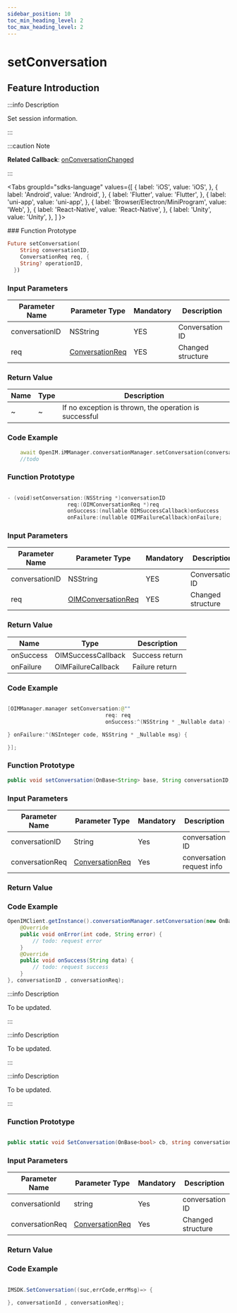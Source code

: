 ```yaml
---
sidebar_position: 10
toc_min_heading_level: 2
toc_max_heading_level: 2
---
```


# setConversation

## Feature Introduction

:::info Description

Set session information.

:::

:::caution Note

**Related Callback**:
[onConversationChanged](callback/onConversationChanged.mdx)

:::

<Tabs
groupId="sdks-language"
values={[
{ label: 'iOS', value: 'iOS', },
{ label: 'Android', value: 'Android', },
{ label: 'Flutter', value: 'Flutter', },
{ label: 'uni-app', value: 'uni-app', },
{ label: 'Browser/Electron/MiniProgram', value: 'Web', },
{ label: 'React-Native', value: 'React-Native', },
{ label: 'Unity', value: 'Unity', },
]
}>

<TabItem value="Flutter">
### Function Prototype

```dart showLineNumbers
Future setConversation(
    String conversationID,
    ConversationReq req, {
    String? operationID,
  })
```

### Input Parameters

| Parameter Name       |  Parameter Type | Mandatory | Description    |
| --------------- | ------------------------------------------------------------------- | -------- | ------------ |
| conversationID | NSString                                                               | YES       | Conversation ID      |
| req            | [ConversationReq](/class/conversation/conversationReq.mdx) | YES       | Changed structure |

### Return Value

| Name       | Type                 | Description  |
| ---- | ---- | -------------------- |
| ~    | ~    | If no exception is thrown, the operation is successful |

### Code Example

```dart showLineNumbers
    await OpenIM.iMManager.conversationManager.setConversation(conversationID, req);
    //todo
```

</TabItem>

<TabItem value="iOS">

### Function Prototype

```swift showLineNumbers

- (void)setConversation:(NSString *)conversationID
                   req:(OIMConversationReq *)req
                   onSuccess:(nullable OIMSuccessCallback)onSuccess
                   onFailure:(nullable OIMFailureCallback)onFailure;

```

### Input Parameters

| Parameter Name       |  Parameter Type | Mandatory | Description    |
| -------------- | ---------------------------------------------------------------------- | -------- | ------------ |
| conversationID | NSString                                                               | YES       | Conversation ID      |
| req            | [OIMConversationReq](/class/conversation/conversationReq.mdx) | YES       | Changed structure |

### Return Value

| Name       | Type                 | Description  |
| --------- | ------------------ | -------- |
| onSuccess | OIMSuccessCallback | Success return |
| onFailure | OIMFailureCallback | Failure return |

### Code Example

```swift showLineNumbers

[OIMManager.manager setConversation:@""
                               req: req
                               onSuccess:^(NSString * _Nullable data) {

} onFailure:^(NSInteger code, NSString * _Nullable msg) {

}];

```

</TabItem>

<TabItem value="Android">

### Function Prototype

```java showLineNumbers
public void setConversation(OnBase<String> base, String conversationID, ConversationReq conversationReq)
```

### Input Parameters

| Parameter Name       |  Parameter Type | Mandatory | Description    |
| --------------  | -------- | -------- | ------- |
| conversationID  | String   | Yes       | conversation ID |
| conversationReq | [ConversationReq](/class/conversation/conversationReq.mdx)   | Yes       | conversation request info    |

### Return Value

### Code Example

```java showLineNumbers
OpenIMClient.getInstance().conversationManager.setConversation(new OnBase<String>() {
    @Override
    public void onError(int code, String error) {
        // todo: request error
    }
    @Override
    public void onSuccess(String data) {
        // todo: request success
    }
}, conversationID , conversationReq);
```


</TabItem>

<TabItem value="Web">

:::info Description

To be updated.

:::

</TabItem>

<TabItem value="uni-app">

:::info Description

To be updated.

:::

</TabItem>
<TabItem value="React-Native">

:::info Description

To be updated.

:::

</TabItem>

<TabItem value="Unity">

### Function Prototype

```C# showLineNumbers

public static void SetConversation(OnBase<bool> cb, string conversationId, ConversationReq req)

```

### Input Parameters

| Parameter Name       |  Parameter Type | Mandatory | Description    |
| -------------- | -------- | -------- | ------- |
| conversationId | string   | Yes      |  conversation ID |
| conversationReq      | [ConversationReq](/class/conversation/conversationReq.mdx)   | Yes      | Changed structure    |

### Return Value

### Code Example

```C# showLineNumbers

IMSDK.SetConversation((suc,errCode,errMsg)=> {
    
}, conversationId , conversationReq);

```

</TabItem>

</Tabs>
